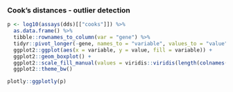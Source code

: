 ### Cook's distances - outlier detection

```r
p <- log10(assays(dds)[["cooks"]]) %>%
  as.data.frame() %>%
  tibble::rownames_to_column(var = "gene") %>%
  tidyr::pivot_longer(-gene, names_to = "variable", values_to = "value") %>%
  ggplot2::ggplot(aes(x = variable, y = value, fill = variable)) +
  ggplot2::geom_boxplot() +
  ggplot2::scale_fill_manual(values = viridis::viridis(length(colnames(dds)))) +
  ggplot2::theme_bw()

plotly::ggplotly(p)
```
